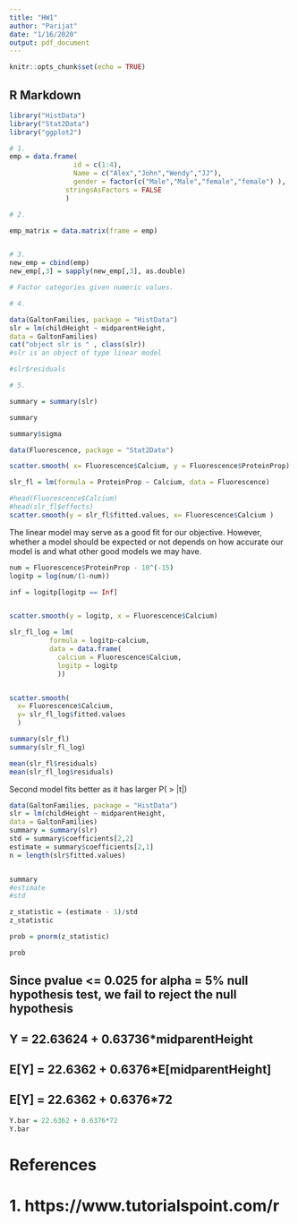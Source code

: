 ```yaml
---
title: "HW1"
author: "Parijat"
date: "1/16/2020"
output: pdf_document
---
```


```r
knitr::opts_chunk$set(echo = TRUE)
```

## R Markdown
```r

library("HistData")
library("Stat2Data")
library("ggplot2")
```



```r

# 1.
emp = data.frame(
                id = c(1:4),
                Name = c("Alex","John","Wendy","JJ"),
                gender = factor(c("Male","Male","female","female") ),
              stringsAsFactors = FALSE
              )

# 2. 

emp_matrix = data.matrix(frame = emp)


# 3.
new_emp = cbind(emp)
new_emp[,3] = sapply(new_emp[,3], as.double)

# Factor categories given numeric values.

# 4.

data(GaltonFamilies, package = "HistData")
slr = lm(childHeight ~ midparentHeight,
data = GaltonFamilies)
cat("object slr is " , class(slr))
#slr is an object of type linear model

#slr$residuals

# 5. 

summary = summary(slr)

summary

summary$sigma


```

```r

data(Fluorescence, package = "Stat2Data")

scatter.smooth( x= Fluorescence$Calcium, y = Fluorescence$ProteinProp)

slr_fl = lm(formula = ProteinProp ~ Calcium, data = Fluorescence)

#head(Fluorescence$Calcium)
#head(slr_fl$effects)
scatter.smooth(y = slr_fl$fitted.values, x= Fluorescence$Calcium )
```
The linear model may serve as a good fit for our objective. However, whether a model should be expected or not depends on how accurate our model is and what other good models we may have.


```r


num = Fluorescence$ProteinProp - 10^(-15)
logitp = log(num/(1-num))

inf = logitp[logitp == Inf]


scatter.smooth(y = logitp, x = Fluorescence$Calcium)

```
```r
slr_fl_log = lm(
          formula = logitp~calcium,
          data = data.frame(
            calcium = Fluorescence$Calcium,
            logitp = logitp
            ))


scatter.smooth(
  x= Fluorescence$Calcium,
  y= slr_fl_log$fitted.values
  )
```
```r
summary(slr_fl)
summary(slr_fl_log)

mean(slr_fl$residuals)
mean(slr_fl_log$residuals)
```
Second model fits better as it has larger P( > |t|)
```r
data(GaltonFamilies, package = "HistData")
slr = lm(childHeight ~ midparentHeight,
data = GaltonFamilies)
summary = summary(slr)
std = summary$coefficients[2,2]
estimate = summary$coefficients[2,1]
n = length(slr$fitted.values)


summary
#estimate
#std

z_statistic = (estimate - 1)/std
z_statistic

prob = pnorm(z_statistic)

prob


```
## Since pvalue <= 0.025 for alpha = 5% null hypothesis test, we fail to reject the null hypothesis
## Y = 22.63624 + 0.63736*midparentHeight
## E[Y] = 22.6362 + 0.6376*E[midparentHeight]
## E[Y] = 22.6362 + 0.6376*72
```r
Y.bar = 22.6362 + 0.6376*72
Y.bar
```
# References
# 1. https://www.tutorialspoint.com/r


